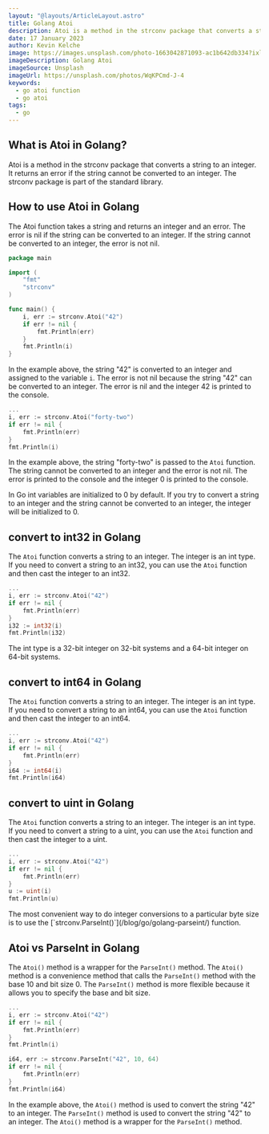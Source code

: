 ```yaml
---
layout: "@layouts/ArticleLayout.astro"
title: Golang Atoi
description: Atoi is a method in the strconv package that converts a string to an integer. It returns an error if the string cannot be converted to an integer. The strconv package is part of the standard library.
date: 17 January 2023
author: Kevin Kelche
image: https://images.unsplash.com/photo-1663042871093-ac1b642db334?ixlib=rb-4.0.3&ixid=MnwxMjA3fDB8MHxwaG90by1wYWdlfHx8fGVufDB8fHx8&auto=format&fit=crop&w=870&q=80
imageDescription: Golang Atoi
imageSource: Unsplash
imageUrl: https://unsplash.com/photos/WqKPCmd-J-4
keywords:
  - go atoi function
  - go atoi
tags:
  - go
---
```



## What is Atoi in Golang?

Atoi is a method in the strconv package that converts a string to an integer. It returns an error if the string cannot be converted to an integer. The strconv package is part of the standard library.

## How to use Atoi in Golang

The Atoi function takes a string and returns an integer and an error. The error is nil if the string can be converted to an integer. If the string cannot be converted to an integer, the error is not nil.

```go title="main.go"
package main

import (
    "fmt"
    "strconv"
)

func main() {
    i, err := strconv.Atoi("42")
    if err != nil {
        fmt.Println(err)
    }
    fmt.Println(i)
}
```

In the example above, the string "42" is converted to an integer and assigned to the variable `i`. The error is not nil because the string "42" can be converted to an integer. The error is nil and the integer 42 is printed to the console.

```go title="main.go"
...
i, err := strconv.Atoi("forty-two")
if err != nil {
    fmt.Println(err)
}
fmt.Println(i)
```

In the example above, the string "forty-two" is passed to the `Atoi` function. The string cannot be converted to an integer and the error is not nil. The error is printed to the console and the integer 0 is printed to the console.

<Nugget>
  In Go int variables are initialized to 0 by default. If you try to convert a
  string to an integer and the string cannot be converted to an integer, the
  integer will be initialized to 0.
</Nugget>

## convert to int32 in Golang

The `Atoi` function converts a string to an integer. The integer is an int type. If you need to convert a string to an int32, you can use the `Atoi` function and then cast the integer to an int32.

```go title="main.go"
...
i, err := strconv.Atoi("42")
if err != nil {
    fmt.Println(err)
}
i32 := int32(i)
fmt.Println(i32)
```

<Nugget>
  The int type is a 32-bit integer on 32-bit systems and a 64-bit integer on
  64-bit systems.
</Nugget>

## convert to int64 in Golang

The `Atoi` function converts a string to an integer. The integer is an int type. If you need to convert a string to an int64, you can use the `Atoi` function and then cast the integer to an int64.

```go title="main.go"
...
i, err := strconv.Atoi("42")
if err != nil {
    fmt.Println(err)
}
i64 := int64(i)
fmt.Println(i64)
```

## convert to uint in Golang

The `Atoi` function converts a string to an integer. The integer is an int type. If you need to convert a string to a uint, you can use the `Atoi` function and then cast the integer to a uint.

```go title="main.go"
...
i, err := strconv.Atoi("42")
if err != nil {
    fmt.Println(err)
}
u := uint(i)
fmt.Println(u)
```

<Nugget>
  The most convenient way to do integer conversions to a particular byte size is
  to use the [`strconv.ParseInt()`](/blog/go/golang-parseint/) function.
</Nugget>

## Atoi vs ParseInt in Golang

The `Atoi()` method is a wrapper for the `ParseInt()` method. The `Atoi()` method is a convenience method that calls the `ParseInt()` method with the base 10 and bit size 0. The `ParseInt()` method is more flexible because it allows you to specify the base and bit size.

```go title="main.go"
...
i, err := strconv.Atoi("42")
if err != nil {
    fmt.Println(err)
}
fmt.Println(i)

i64, err := strconv.ParseInt("42", 10, 64)
if err != nil {
    fmt.Println(err)
}
fmt.Println(i64)
```

In the example above, the `Atoi()` method is used to convert the string "42" to an integer. The `ParseInt()` method is used to convert the string "42" to an integer. The `Atoi()` method is a wrapper for the `ParseInt()` method.
